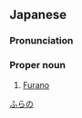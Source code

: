 ==Japanese==
{{wikipedia|lang=ja}}
{{ja-kanjitab|ふ|ら|の}}

===Pronunciation===
{{ja-pron|ふらの}}

===Proper noun===
{{ja-pos|proper|ふらの}}

# [[Furano]]

[[Category:ja:Cities in Hokkaido|ふらの]]